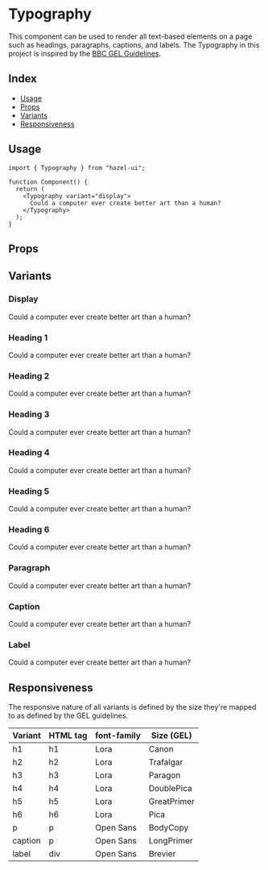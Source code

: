 
<Meta title="Foundation/Typography" component={Typography} />

# Typography

This component can be used to render all text-based elements
on a page such as headings, paragraphs, captions, and labels.
The Typography in this project is inspired by the
[BBC GEL Guidelines][3].

## Index

- [Usage](#usage)
- [Props](#props)
- [Variants](#variants)
- [Responsiveness](#responsiveness)

## Usage

```tsx
import { Typography } from "hazel-ui";

function Component() {
  return (
    <Typography variant="display">
      Could a computer ever create better art than a human?
    </Typography>
  );
}
```

## Props

<ArgsTable of={Typography} />

## Variants

[]()

### Display

<Canvas>
  <Typography variant="display">
    Could a computer ever create better art than a human?
  </Typography>
</Canvas>

### Heading 1

<Canvas>
  <Typography variant="h1">
    Could a computer ever create better art than a human?
  </Typography>
</Canvas>

### Heading 2

<Canvas>
  <Typography variant="h2">
    Could a computer ever create better art than a human?
  </Typography>
</Canvas>

### Heading 3

<Canvas>
  <Typography variant="h3">
    Could a computer ever create better art than a human?
  </Typography>
</Canvas>

### Heading 4

<Canvas>
  <Typography variant="h4">
    Could a computer ever create better art than a human?
  </Typography>
</Canvas>

### Heading 5

<Canvas>
  <Typography variant="h5">
    Could a computer ever create better art than a human?
  </Typography>
</Canvas>

### Heading 6

<Canvas>
  <Typography variant="h6">
    Could a computer ever create better art than a human?
  </Typography>
</Canvas>

### Paragraph

<Canvas>
  <Typography variant="p">
    Could a computer ever create better art than a human?
  </Typography>
</Canvas>

### Caption

<Canvas>
  <Typography variant="caption">
    Could a computer ever create better art than a human?
  </Typography>
</Canvas>

### Label

<Canvas>
  <Typography variant="label">
    Could a computer ever create better art than a human?
  </Typography>
</Canvas>

<!-- End Variants -->

## Responsiveness

The responsive nature of all variants is defined by the size
they're mapped to as defined by the GEL guidelines.

| Variant | HTML tag | font-family | Size (GEL)  |
| ------- | -------- | ----------- | ----------- |
| h1      | h1       | Lora        | Canon       |
| h2      | h2       | Lora        | Trafalgar   |
| h3      | h3       | Lora        | Paragon     |
| h4      | h4       | Lora        | DoublePica  |
| h5      | h5       | Lora        | GreatPrimer |
| h6      | h6       | Lora        | Pica        |
| p       | p        | Open Sans   | BodyCopy    |
| caption | p        | Open Sans   | LongPrimer  |
| label   | div      | Open Sans   | Brevier     |

[1]: https://fonts.google.com/specimen/Lora
[2]: https://fonts.google.com/specimen/Open+Sans
[3]: https://www.bbc.co.uk/gel/guidelines/typography

